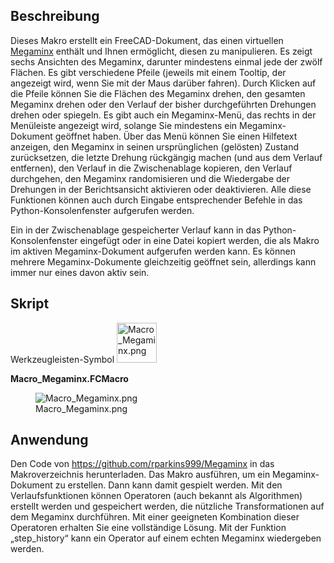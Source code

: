 <languages/>
{{Macro/de
|Name=Megaminx
|Icon=Macro_Megaminx.png
|Description=Dieses Makro erstellt einen virtuellen [https://de.wikipedia.org/wiki/Megaminx Megaminx].
|Author=aleph0
|SeeAlso=[[Macro_Rubik_Cube/de|Makro Rubiks Cube]]
|Date=2019-02-17
|FCVersion=0.18 und höher
|Download=[https://wiki.freecad.org/images/4/43/Macro_Megaminx.png Werkzeugleisten-Symbol]
}}

<span id="Description"></span>
==Beschreibung==

Dieses Makro erstellt ein FreeCAD-Dokument, das einen virtuellen [https://en.wikipedia.org/wiki/Megaminx Megaminx] enthält und Ihnen ermöglicht, diesen zu manipulieren. Es zeigt sechs Ansichten des Megaminx, darunter mindestens einmal jede der zwölf Flächen. Es gibt verschiedene Pfeile (jeweils mit einem Tooltip, der angezeigt wird, wenn Sie mit der Maus darüber fahren). Durch Klicken auf die Pfeile können Sie die Flächen des Megaminx drehen, den gesamten Megaminx drehen oder den Verlauf der bisher durchgeführten Drehungen drehen oder spiegeln. Es gibt auch ein Megaminx-Menü, das rechts in der Menüleiste angezeigt wird, solange Sie mindestens ein Megaminx-Dokument geöffnet haben. Über das Menü können Sie einen Hilfetext anzeigen, den Megaminx in seinen ursprünglichen (gelösten) Zustand zurücksetzen, die letzte Drehung rückgängig machen (und aus dem Verlauf entfernen), den Verlauf in die Zwischenablage kopieren, den Verlauf durchgehen, den Megaminx randomisieren und die Wiedergabe der Drehungen in der Berichtsansicht aktivieren oder deaktivieren. Alle diese Funktionen können auch durch Eingabe entsprechender Befehle in das Python-Konsolenfenster aufgerufen werden.

Ein in der Zwischenablage gespeicherter Verlauf kann in das Python-Konsolenfenster eingefügt oder in eine Datei kopiert werden, die als Makro im aktiven Megaminx-Dokument aufgerufen werden kann. Es können mehrere
Megaminx-Dokumente gleichzeitig geöffnet sein, allerdings kann immer nur eines davon aktiv sein.

<span id="Script"></span>
==Skript==

Werkzeugleisten-Symbol [[Image:Macro_Megaminx.png|64px]]

{{Codeextralink|https://raw.githubusercontent.com/rparkins999/Megaminx/master/Megaminx.FCMacro}}

'''Macro_Megaminx.FCMacro'''

[[File:Macro_Megaminx.png|center]]

{{clear}}

<span id="Use"></span>
==Anwendung==

Den Code von https://github.com/rparkins999/Megaminx in das Makroverzeichnis herunterladen. Das Makro ausführen, um ein Megaminx-Dokument zu erstellen. Dann kann damit gespielt werden. Mit den Verlaufsfunktionen können Operatoren (auch bekannt als Algorithmen) erstellt werden und gespeichert werden, die nützliche Transformationen auf dem Megaminx durchführen. Mit einer geeigneten Kombination dieser Operatoren erhalten Sie eine vollständige Lösung. Mit der Funktion „step_history“ kann ein Operator auf einem echten Megaminx wiedergeben werden.